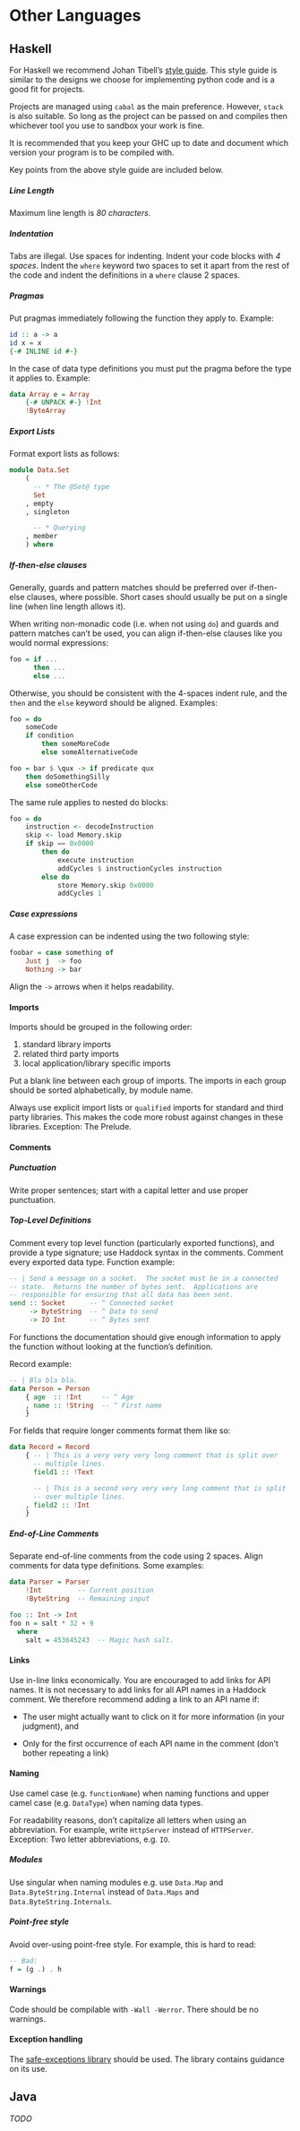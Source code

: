 # Other Languages

## Haskell

For Haskell we recommend Johan
Tibell's
[style guide](https://github.com/tibbe/haskell-style-guide/blob/master/haskell-style.md). This style guide is similar to the designs we choose for implementing python code and is a good fit for projects.

Projects are managed using `cabal` as the main preference. However, `stack` is also suitable. So long as the project can be passed on and compiles then whichever tool you use to sandbox your work is fine.

It is recommended that you keep your GHC up to date and document which version your program is to be compiled with.

Key points from the above style guide are included below.


##### Line Length {-}

Maximum line length is *80 characters*.

##### Indentation {-} 

Tabs are illegal.  Use spaces for indenting. Indent your code blocks with *4 spaces*. Indent the `where` keyword two spaces to set it apart from the rest of the code and indent the definitions in a `where` clause 2 spaces.


##### Pragmas {-}

Put pragmas immediately following the function they apply to.
Example:

```haskell
id :: a -> a
id x = x
{-# INLINE id #-}
```

In the case of data type definitions you must put the pragma before the type it applies to.  Example:

```haskell
data Array e = Array
    {-# UNPACK #-} !Int
    !ByteArray
```

##### Export Lists {-}

Format export lists as follows:

```haskell
module Data.Set
    (
      -- * The @Set@ type
      Set
    , empty
    , singleton

      -- * Querying
    , member
    ) where
```

##### If-then-else clauses {-}

Generally, guards and pattern matches should be preferred over if-then-else clauses, where possible.  Short cases should usually be put on a single line (when line length allows it).

When writing non-monadic code (i.e. when not using `do`) and guards and pattern matches can't be used, you can align if-then-else clauses like you would normal expressions:

```haskell
foo = if ...
      then ...
      else ...
```

Otherwise, you should be consistent with the 4-spaces indent rule, and the `then` and the `else` keyword should be aligned.  Examples:

```haskell
foo = do
    someCode
    if condition
        then someMoreCode
        else someAlternativeCode
```

```haskell
foo = bar $ \qux -> if predicate qux
    then doSomethingSilly
    else someOtherCode
```

The same rule applies to nested do blocks:

```haskell
foo = do
    instruction <- decodeInstruction
    skip <- load Memory.skip
    if skip == 0x0000
        then do
            execute instruction
            addCycles $ instructionCycles instruction
        else do
            store Memory.skip 0x0000
            addCycles 1
```

##### Case expressions {-}

A case expression can be indented using the two following style:

```haskell
foobar = case something of
    Just j  -> foo
    Nothing -> bar
```

Align the `->` arrows when it helps readability.

#### Imports {-}


Imports should be grouped in the following order:

1. standard library imports
2. related third party imports
3. local application/library specific imports

Put a blank line between each group of imports.  The imports in each group should be sorted alphabetically, by module name.

Always use explicit import lists or `qualified` imports for standard and third party libraries.  This makes the code more robust against changes in these libraries. Exception: The Prelude.


#### Comments {-}


##### Punctuation {-}

Write proper sentences; start with a capital letter and use proper punctuation.

##### Top-Level Definitions {-}

Comment every top level function (particularly exported functions), and provide a type signature; use Haddock syntax in the comments. Comment every exported data type.  Function example:

```haskell
-- | Send a message on a socket.  The socket must be in a connected
-- state.  Returns the number of bytes sent.  Applications are
-- responsible for ensuring that all data has been sent.
send :: Socket      -- ^ Connected socket
     -> ByteString  -- ^ Data to send
     -> IO Int      -- ^ Bytes sent
```

For functions the documentation should give enough information to apply the function without looking at the function's definition.

Record example:

```haskell
-- | Bla bla bla.
data Person = Person
    { age  :: !Int     -- ^ Age
    , name :: !String  -- ^ First name
    }
```

For fields that require longer comments format them like so:

```haskell
data Record = Record
    { -- | This is a very very very long comment that is split over
      -- multiple lines.
      field1 :: !Text

      -- | This is a second very very very long comment that is split
      -- over multiple lines.
    , field2 :: !Int
    }
```

##### End-of-Line Comments {-}

Separate end-of-line comments from the code using 2 spaces. Align comments for data type definitions.  Some examples:

```haskell
data Parser = Parser
    !Int         -- Current position
    !ByteString  -- Remaining input

foo :: Int -> Int
foo n = salt * 32 + 9
  where
    salt = 453645243  -- Magic hash salt.
```

#### Links {-}

Use in-line links economically. You are encouraged to add links for API names. It is not necessary to add links for all API names in a Haddock comment.  We therefore recommend adding a link to an API name if:

* The user might actually want to click on it for more information (in your judgment), and

* Only for the first occurrence of each API name in the comment (don't bother repeating a link)


#### Naming {-}

Use camel case (e.g. `functionName`) when naming functions and upper camel case (e.g. `DataType`) when naming data types.

For readability reasons, don't capitalize all letters when using an abbreviation.  For example, write `HttpServer` instead of `HTTPServer`.  Exception: Two letter abbreviations, e.g. `IO`.


##### Modules {-}

Use singular when naming modules e.g. use `Data.Map` and `Data.ByteString.Internal` instead of `Data.Maps` and `Data.ByteString.Internals`.


##### Point-free style {-}

Avoid over-using point-free style.  For example, this is hard to read:

```haskell
-- Bad:
f = (g .) . h
```

#### Warnings {-}

Code should be compilable with `-Wall -Werror`.  There should be no warnings.


#### Exception handling {-}

The [safe-exceptions library](https://haskell-lang.org/library/safe-exceptions) should be used. The library contains guidance on its use. 


## Java

*TODO*


